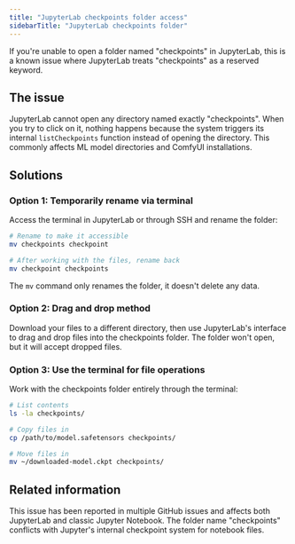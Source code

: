 ```yaml
---
title: "JupyterLab checkpoints folder access"
sidebarTitle: "JupyterLab checkpoints folder"
---
```


If you're unable to open a folder named "checkpoints" in JupyterLab, this is a known issue where JupyterLab treats "checkpoints" as a reserved keyword.

## The issue

JupyterLab cannot open any directory named exactly "checkpoints". When you try to click on it, nothing happens because the system triggers its internal `listCheckpoints` function instead of opening the directory. This commonly affects ML model directories and ComfyUI installations.

## Solutions

### Option 1: Temporarily rename via terminal

Access the terminal in JupyterLab or through SSH and rename the folder:

```bash Rename to access
# Rename to make it accessible
mv checkpoints checkpoint

# After working with the files, rename back
mv checkpoint checkpoints
```

The `mv` command only renames the folder, it doesn't delete any data.

### Option 2: Drag and drop method

Download your files to a different directory, then use JupyterLab's interface to drag and drop files into the checkpoints folder. The folder won't open, but it will accept dropped files.

### Option 3: Use the terminal for file operations

Work with the checkpoints folder entirely through the terminal:

```bash Access checkpoints via terminal
# List contents
ls -la checkpoints/

# Copy files in
cp /path/to/model.safetensors checkpoints/

# Move files in
mv ~/downloaded-model.ckpt checkpoints/
```

## Related information

This issue has been reported in multiple GitHub issues and affects both JupyterLab and classic Jupyter Notebook. The folder name "checkpoints" conflicts with Jupyter's internal checkpoint system for notebook files.